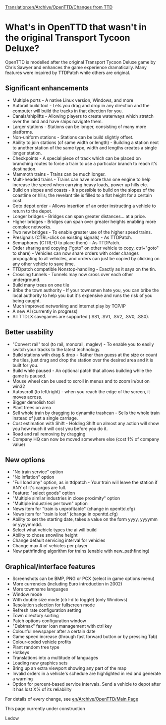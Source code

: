 [[Translation:en/Archive/OpenTTD/Changes from TTD]]
=What's in OpenTTD that wasn't in the original Transport Tycoon Deluxe?=

OpenTTD is modelled after the original Transport Tycoon Deluxe game by Chris Sawyer and enhances the game experience dramatically. Many features were inspired by TTDPatch while others are original. 

==Significant enhancements==

* Multiple ports - A native Linux version, Windows, and more
* Autorail build tool - Lets you drag and drop in any direction and the computer will build the tracks in that direction for you.
* Canals/shiplifts - Allowing players to create waterways which stretch over the land and have ships navigate them.
* Larger stations - Stations can be longer, consisting of many more platforms.
* Non-uniform stations - Stations can be build slightly offset.
* Ability to join stations (of same width or length) - Building a station next to another station of the same type, width and lengths creates a single longer station.
* Checkpoints - A special piece of track which can be placed on branching routes to force a train to use a particular branch to reach it's destination.
* Mammoth trains - Trains can be much longer.
* Multi-headed trains - Trains can have more than one engine to help increase the speed when carrying heavy loads, power up hills etc.
* Build on slopes and coasts - It's possible to build on the slopes of the coastline or hills; the revelant tile is filled to a flat height for a certain cost.
* Goto depot order - Allows insertion of an order instructing a vehicle to return to the depot.
* Longer bridges - Bridges can span greater distances... at a price.
* Higher bridges - Bridges can span over greater heights enabling more complex networks.
* Two new bridges - To enable greater use of the higher speed trains.
* Presignals (CTRL-click on existing signals) - As TTDPatch.
* Semaphores (CTRL-D to place them) - As TTDPatch.
* Order sharing and copying ("goto" on other vehicle to copy, ctrl+"goto" to share) - Vehicles can now share orders with order changes propogating to all vehicles, and orders can just be copied by clicking on any other vehicle to save time.
* TTDpatch compatible Nonstop-handling - Exactly as it says on the tin.
* Crossing tunnels - Tunnels may now cross over each other underground.
* Build many trees on one tile
* Bribe the town authority - If your townsmen hate you, you can bribe the local authority to help you but it's expensive and runs the risk of you being caught.
* Much improved networking and internet play by TCP/IP
* A new AI (currently in progress)
* All TTDLX savegames are supported (.SS1, .SV1, .SV2, .SV0, .SS0). 

==Better usability==

* "Convert rail" tool (to rail, monorail, maglev) - To enable you to easily switch your tracks to the latest technology.
* Build stations with drag & drop - Rather than guess at the size or count the tiles, just drag and drop the station over the desired area and it is built for you.
* Build while paused - An optional patch that allows building while the game is paused.
* Mouse wheel can be used to scroll in menus and to zoom in/out on win32
* Autoscroll (to left/right) - when you reach the edge of the screen, it moves across.
* Bigger demolish tool
* Plant trees on area
* Sell whole train by dragging to dynamite trashcan - Sells the whole train instead of just a single carriage.
* Cost estimation with Shift - Holding Shift on almost any action will show you how much it will cost you before you do it.
* Road and rail removing by dragging
* Company HQ can now be moved somewhere else (cost 1% of company value)

==New options==

* "No train service" option
* "No inflation" option
* "Full load any" option, as in ttdpatch - Your train will leave the station if ANY of it's cargos are full.
* Feature: "select goods" option
* "Multiple similar industries in close proximity" option
* "Multiple industries per town" option
* News item for "train is unprofitable" (change in openttd.cfg)
* News item for "train is lost" (change in openttd.cfg)
* Ability to set the starting date, takes a value on the form yyyy, yyyymm or yyyymmdd.
* Select what vehicle types the ai will build
* Ability to chose snowline height
* Change default servicing interval for vehicles
* Change max # of vehicles per player
* New pathfinding algorithm for trains (enable with new_pathfinding)

==Graphical/interface features==

* Screenshots can be BMP, PNG or PCX (select in game options menu)
* More currencies (including Euro introduction in 2002)
* More townname languages
* Window mode
* With double size mode (ctrl-d to toggle) (only Windows)
* Resolution selection for fullscreen mode
* Refresh rate configuration setting
* Town directory sorting
* Patch options configuration window
* "Debtmax" faster loan management with ctrl key
* Colourful newspaper after a certain date
* Game speed increase (through fast forward button or by pressing Tab)
* Colour-coded vehicle profits
* Plant random tree type
* Hotkeys
* Translations into a multitude of languages
* Loading new graphics sets
* Bring up an extra viewport showing any part of the map
* Invalid orders in a vehicle's schedule are highlighted in red and generate a warning
* Option for percent-based service intervals. Send a vehicle to depot after it has lost X% of its reliability

For details of every change, see [[en/Archive/OpenTTD/Main Page]]


This page currently under construction

Ledow